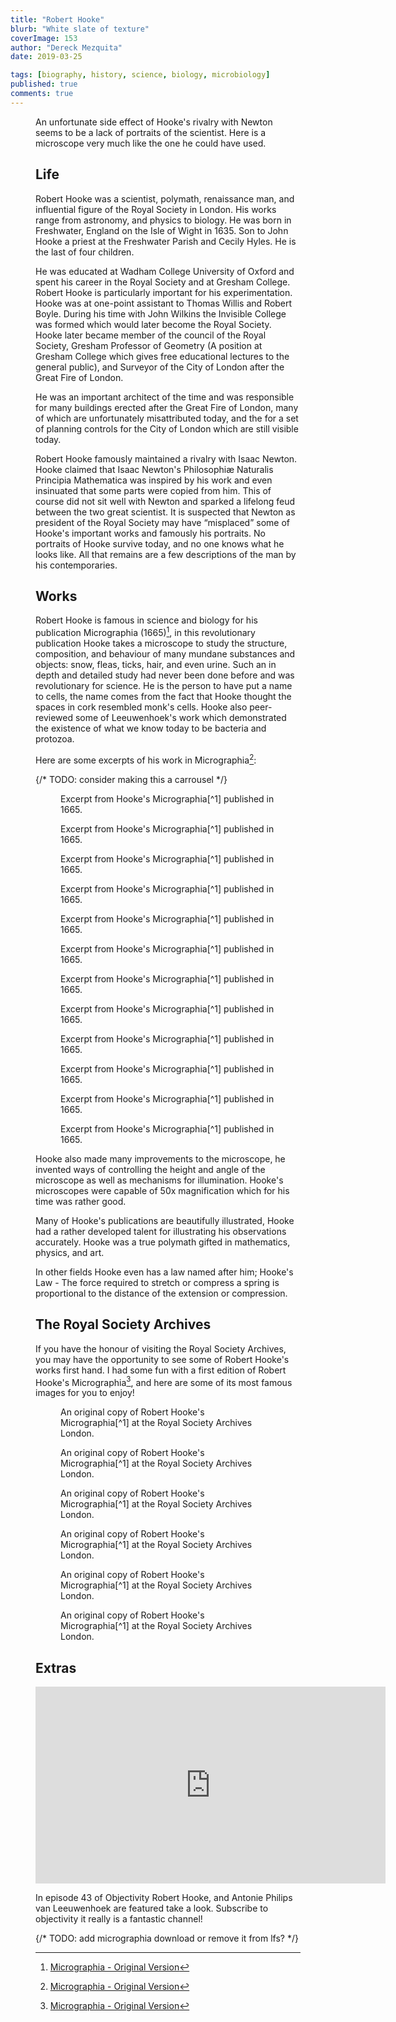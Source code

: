 ```yaml
---
title: "Robert Hooke"
blurb: "White slate of texture"
coverImage: 153
author: "Dereck Mezquita"
date: 2019-03-25

tags: [biography, history, science, biology, microbiology]
published: true
comments: true
---
```


<Figure src="/references/biography_robert-hooke/hooke-microscope.jpg" />

An unfortunate side effect of Hooke's rivalry with Newton seems to be a lack of portraits of the scientist. Here is a microscope very much like the one he could have used.

## Life

Robert Hooke was a scientist, polymath, renaissance man, and influential figure of the Royal Society in London. His works range from astronomy, and physics to biology. He was born in Freshwater, England on the Isle of Wight in 1635. Son to John Hooke a priest at the Freshwater Parish and Cecily Hyles. He is the last of four children.

He was educated at Wadham College University of Oxford and spent his career in the Royal Society and at Gresham College. Robert Hooke is particularly important for his experimentation. Hooke was at one-point assistant to Thomas Willis and Robert Boyle. During his time with John Wilkins the Invisible College was formed which would later become the Royal Society. Hooke later became member of the council of the Royal Society, Gresham Professor of Geometry (A position at Gresham College which gives free educational lectures to the general public), and Surveyor of the City of London after the Great Fire of London.

He was an important architect of the time and was responsible for many buildings erected after the Great Fire of London, many of which are unfortunately misattributed today, and the for a set of planning controls for the City of London which are still visible today.

Robert Hooke famously maintained a rivalry with Isaac Newton. Hooke claimed that Isaac Newton's Philosophiæ Naturalis Principia Mathematica was inspired by his work and even insinuated that some parts were copied from him. This of course did not sit well with Newton and sparked a lifelong feud between the two great scientist. It is suspected that Newton as president of the Royal Society may have “misplaced” some of Hooke's important works and famously his portraits. No portraits of Hooke survive today, and no one knows what he looks like. All that remains are a few descriptions of the man by his contemporaries.

## Works

Robert Hooke is famous in science and biology for his publication Micrographia (1665)[^1], in this revolutionary publication Hooke takes a microscope to study the structure, composition, and behaviour of many mundane substances and objects: snow, fleas, ticks, hair, and even urine. Such an in depth and detailed study had never been done before and was revolutionary for science. He is the person to have put a name to cells, the name comes from the fact that Hooke thought the spaces in cork resembled monk's cells. Hooke also peer-reviewed some of Leeuwenhoek's work which demonstrated the existence of what we know today to be bacteria and protozoa.

Here are some excerpts of his work in Micrographia[^1]:

{/* TODO: consider making this a carrousel */}

<Figure src="/references/biography_robert-hooke/micrographia-excerpt-1.pdf">
    Excerpt from Hooke's Micrographia[^1] published in 1665.
</Figure>

<Figure src="/references/biography_robert-hooke/micrographia-excerpt-2.pdf">
    Excerpt from Hooke's Micrographia[^1] published in 1665.
</Figure>

<Figure src="/references/biography_robert-hooke/micrographia-excerpt-3.pdf">
    Excerpt from Hooke's Micrographia[^1] published in 1665.
</Figure>

<Figure src="/references/biography_robert-hooke/micrographia-excerpt-4.pdf">
    Excerpt from Hooke's Micrographia[^1] published in 1665.
</Figure>

<Figure src="/references/biography_robert-hooke/micrographia-excerpt-5.pdf">
    Excerpt from Hooke's Micrographia[^1] published in 1665.
</Figure>

<Figure src="/references/biography_robert-hooke/micrographia-excerpt-6.pdf">
    Excerpt from Hooke's Micrographia[^1] published in 1665.
</Figure>

<Figure src="/references/biography_robert-hooke/micrographia-excerpt-7.pdf">
    Excerpt from Hooke's Micrographia[^1] published in 1665.
</Figure>

<Figure src="/references/biography_robert-hooke/micrographia-excerpt-8.pdf">
    Excerpt from Hooke's Micrographia[^1] published in 1665.
</Figure>

<Figure src="/references/biography_robert-hooke/micrographia-excerpt-9.pdf">
    Excerpt from Hooke's Micrographia[^1] published in 1665.
</Figure>

<Figure src="/references/biography_robert-hooke/micrographia-excerpt-10.pdf">
    Excerpt from Hooke's Micrographia[^1] published in 1665.
</Figure>

<Figure src="/references/biography_robert-hooke/micrographia-excerpt-11.pdf">
    Excerpt from Hooke's Micrographia[^1] published in 1665.
</Figure>

<Figure src="/references/biography_robert-hooke/micrographia-excerpt-12.pdf">
    Excerpt from Hooke's Micrographia[^1] published in 1665.
</Figure>

Hooke also made many improvements to the microscope, he invented ways of controlling the height and angle of the microscope as well as mechanisms for illumination. Hooke's microscopes were capable of 50x magnification which for his time was rather good.

Many of Hooke's publications are beautifully illustrated, Hooke had a rather developed talent for illustrating his observations accurately. Hooke was a true polymath gifted in mathematics, physics, and art.

In other fields Hooke even has a law named after him; Hooke's Law - The force required to stretch or compress a spring is proportional to the distance of the extension or compression.

## The Royal Society Archives

If you have the honour of visiting the Royal Society Archives, you may have the opportunity to see some of Robert Hooke's works first hand. I had some fun with a first edition of Robert Hooke's Micrographia[^1], and here are some of its most famous images for you to enjoy!

<Figure src="/references/biography_robert-hooke/royal-society_hooke-1.gif">
    An original copy of Robert Hooke's Micrographia[^1] at the Royal Society Archives London.
</Figure>

<Figure src="/references/biography_robert-hooke/royal-society_hooke-2.gif">
    An original copy of Robert Hooke's Micrographia[^1] at the Royal Society Archives London.
</Figure>

<Figure src="/references/biography_robert-hooke/royal-society_hooke-3.gif">
    An original copy of Robert Hooke's Micrographia[^1] at the Royal Society Archives London.
</Figure>

<Figure src="/references/biography_robert-hooke/royal-society_hooke-4.jpg">
    An original copy of Robert Hooke's Micrographia[^1] at the Royal Society Archives London.
</Figure>

<Figure src="/references/biography_robert-hooke/royal-society_hooke-5.jpg">
    An original copy of Robert Hooke's Micrographia[^1] at the Royal Society Archives London.
</Figure>

<Figure src="/references/biography_robert-hooke/royal-society_hooke-6.jpg">
    An original copy of Robert Hooke's Micrographia[^1] at the Royal Society Archives London.
</Figure>

[^1]: [Micrographia - Original Version](/references/biography_robert-hooke/micrographia.pdf)

## Extras

<iframe width="560" height="315" src="https://www.youtube.com/embed/SvWSNEO8aww" frameborder="0" allow="accelerometer; autoplay; encrypted-media; gyroscope; picture-in-picture" allowfullscreen></iframe>

In episode 43 of Objectivity Robert Hooke, and Antonie Philips van Leeuwenhoek are featured take a look. Subscribe to objectivity it really is a fantastic channel!

{/* TODO: add micrographia download or remove it from lfs? */}